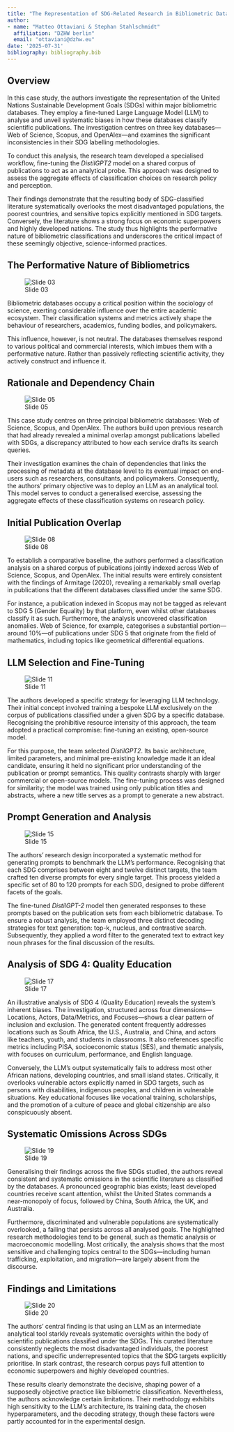 ```yaml
---
title: "The Representation of SDG-Related Research in Bibliometric Databases: A Conceptual Inquiry via LLMs"
author:
- name: "Matteo Ottaviani & Stephan Stahlschmidt"
  affiliation: "DZHW berlin"
  email: "ottaviani@dzhw.eu"
date: '2025-07-31'
bibliography: bibliography.bib
---
```

## Overview {.unnumbered}

In this case study, the authors investigate the representation of the United Nations Sustainable Development Goals (SDGs) within major bibliometric databases. They employ a fine-tuned Large Language Model (LLM) to analyse and unveil systematic biases in how these databases classify scientific publications. The investigation centres on three key databases—Web of Science, Scopus, and OpenAlex—and examines the significant inconsistencies in their SDG labelling methodologies.

To conduct this analysis, the research team developed a specialised workflow, fine-tuning the *DistilGPT2* model on a shared corpus of publications to act as an analytical probe. This approach was designed to assess the aggregate effects of classification choices on research policy and perception.

Their findings demonstrate that the resulting body of SDG-classified literature systematically overlooks the most disadvantaged populations, the poorest countries, and sensitive topics explicitly mentioned in SDG targets. Conversely, the literature shows a strong focus on economic superpowers and highly developed nations. The study thus highlights the performative nature of bibliometric classifications and underscores the critical impact of these seemingly objective, science-informed practices.

## The Performative Nature of Bibliometrics

![Slide 03](images/ai-nepi_009_slide_03.png)

Bibliometric databases occupy a critical position within the sociology of science, exerting considerable influence over the entire academic ecosystem. Their classification systems and metrics actively shape the behaviour of researchers, academics, funding bodies, and policymakers.

This influence, however, is not neutral. The databases themselves respond to various political and commercial interests, which imbues them with a performative nature. Rather than passively reflecting scientific activity, they actively construct and influence it.

## Rationale and Dependency Chain

![Slide 05](images/ai-nepi_009_slide_05.png)

This case study centres on three principal bibliometric databases: Web of Science, Scopus, and OpenAlex. The authors build upon previous research that had already revealed a minimal overlap amongst publications labelled with SDGs, a discrepancy attributed to how each service drafts its search queries.

Their investigation examines the chain of dependencies that links the processing of metadata at the database level to its eventual impact on end-users such as researchers, consultants, and policymakers. Consequently, the authors' primary objective was to deploy an LLM as an analytical tool. This model serves to conduct a generalised exercise, assessing the aggregate effects of these classification systems on research policy.

## Initial Publication Overlap

![Slide 08](images/ai-nepi_009_slide_08.png)

To establish a comparative baseline, the authors performed a classification analysis on a shared corpus of publications jointly indexed across Web of Science, Scopus, and OpenAlex. The initial results were entirely consistent with the findings of Armitage (2020), revealing a remarkably small overlap in publications that the different databases classified under the same SDG.

For instance, a publication indexed in Scopus may not be tagged as relevant to SDG 5 (Gender Equality) by that platform, even whilst other databases classify it as such. Furthermore, the analysis uncovered classification anomalies. Web of Science, for example, categorises a substantial portion—around 10%—of publications under SDG 5 that originate from the field of mathematics, including topics like geometrical differential equations.

## LLM Selection and Fine-Tuning

![Slide 11](images/ai-nepi_009_slide_11.png)

The authors developed a specific strategy for leveraging LLM technology. Their initial concept involved training a bespoke LLM exclusively on the corpus of publications classified under a given SDG by a specific database. Recognising the prohibitive resource intensity of this approach, the team adopted a practical compromise: fine-tuning an existing, open-source model.

For this purpose, the team selected *DistilGPT2*. Its basic architecture, limited parameters, and minimal pre-existing knowledge made it an ideal candidate, ensuring it held no significant prior understanding of the publication or prompt semantics. This quality contrasts sharply with larger commercial or open-source models. The fine-tuning process was designed for similarity; the model was trained using only publication titles and abstracts, where a new title serves as a prompt to generate a new abstract.

## Prompt Generation and Analysis

![Slide 15](images/ai-nepi_009_slide_15.png)

The authors' research design incorporated a systematic method for generating prompts to benchmark the LLM's performance. Recognising that each SDG comprises between eight and twelve distinct targets, the team crafted ten diverse prompts for every single target. This process yielded a specific set of 80 to 120 prompts for each SDG, designed to probe different facets of the goals.

The fine-tuned *DistilGPT-2* model then generated responses to these prompts based on the publication sets from each bibliometric database. To ensure a robust analysis, the team employed three distinct decoding strategies for text generation: top-k, nucleus, and contrastive search. Subsequently, they applied a word filter to the generated text to extract key noun phrases for the final discussion of the results.

## Analysis of SDG 4: Quality Education

![Slide 17](images/ai-nepi_009_slide_17.png)

An illustrative analysis of SDG 4 (Quality Education) reveals the system's inherent biases. The investigation, structured across four dimensions—Locations, Actors, Data/Metrics, and Focuses—shows a clear pattern of inclusion and exclusion. The generated content frequently addresses locations such as South Africa, the U.S., Australia, and China, and actors like teachers, youth, and students in classrooms. It also references specific metrics including PISA, socioeconomic status (SES), and thematic analysis, with focuses on curriculum, performance, and English language.

Conversely, the LLM's output systematically fails to address most other African nations, developing countries, and small island states. Critically, it overlooks vulnerable actors explicitly named in SDG targets, such as persons with disabilities, indigenous peoples, and children in vulnerable situations. Key educational focuses like vocational training, scholarships, and the promotion of a culture of peace and global citizenship are also conspicuously absent.

## Systematic Omissions Across SDGs

![Slide 19](images/ai-nepi_009_slide_19.png)

Generalising their findings across the five SDGs studied, the authors reveal consistent and systematic omissions in the scientific literature as classified by the databases. A pronounced geographic bias exists; least developed countries receive scant attention, whilst the United States commands a near-monopoly of focus, followed by China, South Africa, the UK, and Australia.

Furthermore, discriminated and vulnerable populations are systematically overlooked, a failing that persists across all analysed goals. The highlighted research methodologies tend to be general, such as thematic analysis or macroeconomic modelling. Most critically, the analysis shows that the most sensitive and challenging topics central to the SDGs—including human trafficking, exploitation, and migration—are largely absent from the discourse.

## Findings and Limitations

![Slide 20](images/ai-nepi_009_slide_20.png)

The authors' central finding is that using an LLM as an intermediate analytical tool starkly reveals systematic oversights within the body of scientific publications classified under the SDGs. This curated literature consistently neglects the most disadvantaged individuals, the poorest nations, and specific underrepresented topics that the SDG targets explicitly prioritise. In stark contrast, the research corpus pays full attention to economic superpowers and highly developed countries.

These results clearly demonstrate the decisive, shaping power of a supposedly objective practice like bibliometric classification. Nevertheless, the authors acknowledge certain limitations. Their methodology exhibits high sensitivity to the LLM's architecture, its training data, the chosen hyperparameters, and the decoding strategy, though these factors were partly accounted for in the experimental design.
